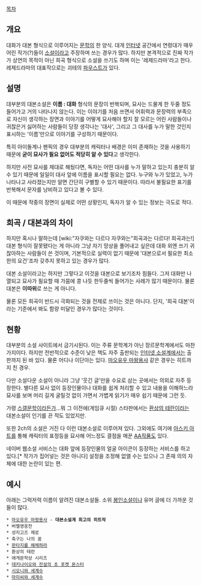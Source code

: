 [[목차]]

== 개요 ==
대화가 대본 형식으로 이루어지는 [[문학]]의 한 양식. 대개 [[인터넷]] 공간에서 연령대가 매우 어린 작가(?)들이 [[소설]]이라고 주장하며 쓰는 경우가 많다. 하지만 본격적으로 진짜 작가가 상연의 목적이 아닌 희곡 형식으로 소설을 쓰기도 하며 이는 '레제드라마'라고 한다. 레제드라마의 대표작으로는 괴테의 [[파우스트]]가 있다.

== 설명 ==
대부분의 대본소설은 '''이름 : 대화''' 형식의 문장이 반복되며, 묘사는 드물게 한 두줄 정도 들어가고 거의 나타나지 않는다. 이는 이야기를 처음 쓰면서 어휘력과 문장력의 부족으로 자신이 생각하는 장면과 이야기를 어떻게 묘사해야 할지 잘 모르는 어린 사람들이나 귀찮은거 싫어하는 사람들이 당장 생각나는 '대사', 그리고 그 대사를 누가 말한 것인지 표시하는 '이름'만으로 이야기를 구성하기 때문이다. 

특히 아이돌계나 팬픽의 경우 대부분의 캐릭터나 배경은 이미 존재하는 것을 사용하기 때문에 '''굳이 묘사가 필요 없어도 적당히 알 수 있다'''고 생각한다.

하지만 사전 묘사를 제대로 해뒀다면, 독자는 어떤 대사를 누가 말하고 있는지 충분히 알 수 있기 때문에 일일이 대사 앞에 이름을 표시할 필요는 없다. 누구와 누가 있었고, 누가 나타나고 사라졌는지만 알면 간단히 구별할 수 있기 때문이다. 따라서 불필요한 표기를 반복해서 문자를 낭비하고 있다고 볼 수 있다.

이 때문에 작중의 장면이 실제로 어떤 상황인지, 독자가 알 수 있는 정보는 극도로 적다.

== 희곡 / 대본과의 차이 ==
하지만 혹시나 말하는데 [wiki:"자쿠와는 다르다 자쿠와는"희곡과는 다르다! 희곡과는!] 대본 형식이 잘못됐다는 게 아니라 그냥 자기 망상을 풀어내고 싶은데 대화 외엔 쓰기 귀찮아하는 사람들이 쓴 것이며, 기본적으로 실력이 없기 때문에 '대본으로서 필요한 최소한의 요건'조차 갖추지 못하고 있는 경우가 많다.

대본 소설이라고는 하지만 그렇다고 이것을 대본으로 보기조차 힘들다. 그저 대화만 나열되고 묘사가 필요할 때 가뭄에 콩 나듯 한두줄씩 들어가는 사례가 많기 때문이다. 물론 대본은 '''이따위'''로 쓰는 게 아니다.

물론 모든 희곡이 반드시 극화되는 것을 전제로 쓰이는 것은 아니다. 단지, '희곡 대본'이라는 기준에서 봐도 함량 미달인 경우가 많다는 것이다.
== 현황 ==
대부분의 소설 사이트에서 금기시된다. 이는 주류 문학계가 아닌 장르문학계에서도 마찬가지이다. 하지만 전반적으로 수준이 낮은 책도 자주 출판되는 [[인터넷 소설]]계에서는 출판까지 된 바 있다. 물론 어디나 이단아는 있다. [[마오유우 마왕용사]] 같은 경우는 히트까지 친 경우.

다만 소설다운 소설이 아니라 그냥 '웃긴 글'만을 수요로 삼는 곳에서는 의외로 자주 등장한다. 별다른 묘사 없이 등장인물이나 대화를 쉽게 처리할 수 있고 내용을 이해하느라 묘사를 보며 머리 길게 굴릴것 없이 가면서 가볍게 읽기가 매우 쉽기 때문에 그런 듯. 

가령 [[스갤문학]]이라든가...뭐 그 이전에(게임큐 시절) 스타판에서는 [[환상의 테란]]이라는 대본소설이 인기를 끈 적도 있었지만.

또한 2ch의 소설은 거진 다 이런 대본소설로 이루어져 있다. 그외에도 여기에 [[아스키 아트]]를 통해 캐릭터의 표정등을 묘사해 어느정도 결점을 메꾼 [[AA작품]]도 있다.

네이버 웹소설 서비스는 대화 앞에 등장인물의 얼굴 아이콘이 등장하는 서비스를 하고 있다.[* 작가가 집어넣는 것은 아니다] 설정을 조정해 없앨 수는 있으나 그 존재 의의 자체에 대한 논란이 있는 편.
== 예시 ==
아래는 그럭저럭 이름이 알려진 대본소설들. 소위 [[봉인소설]]이나 유머 글에 더 가까운 것들이 많다.

 * [[마오유우 마왕용사]] - '''대본소설계 최고의 히트작'''
 * 버벨영웅전
 * 성지고즈 제로
 * 축구는 나의 꿈
 * [[판타지를 해체하라]]
 * 환상의 테란
 * 애게문학상 시리즈
 * [http://www.typemoon.net/bbs/board.php?bo_table=ss_new&sca=&sfl=wr_subject&stx=%EB%8D%B0%ED%82%A4%EB%82%98%EC%9D%B4%EC%98%A4&sop=and&x=0&y=0 데키나이오와 전설의 초 포켓 몬스터]
 * [http://www.typemoon.net/bbs/board.php?bo_table=ss_new&sca=&sfl=wr_subject&stx=%EC%8B%9C%EC%98%A4%EB%8B%88%EC%99%80+%EC%84%B8%EA%B3%84%EC%88%98&sop=and&x=0&y=0 시오니와 세계수]
 * [http://www.typemoon.net/bbs/board.php?bo_table=ss_new&sca=&sfl=wr_subject&stx=%EB%A7%88%EB%AF%B8%EC%94%A8%EC%99%80+%EC%84%B8%EA%B3%84%EC%88%98&sop=and&x=0&y=0 마미씨와 세계수]
